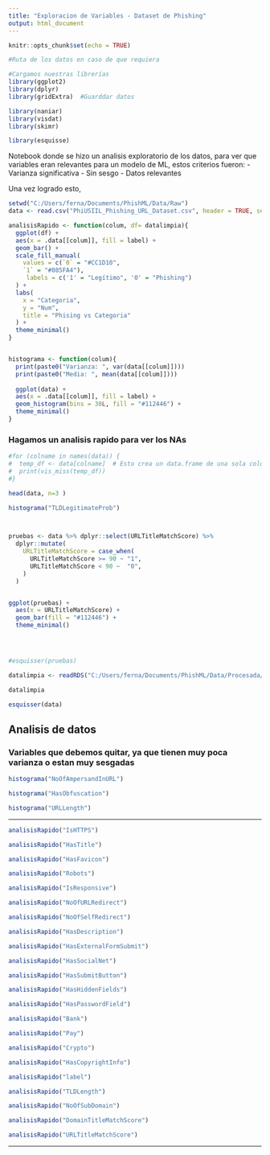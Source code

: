 ```yaml
---
title: "Exploracion de Variables - Dataset de Phishing"
output: html_document
---
```




```r
knitr::opts_chunk$set(echo = TRUE)

#Ruta de los datos en caso de que requiera

#Cargamos nuestras librerías 
library(ggplot2)
library(dplyr)
library(gridExtra)  #Guarddar datos 

library(naniar)
library(visdat)
library(skimr)

library(esquisse)
```



Notebook donde se hizo un analisis exploratorio de los datos, para ver que variables eran relevantes para un modelo de ML, estos criterios fueron:
- Varianza significativa
- Sin sesgo
- Datos relevantes

Una vez logrado esto, 


```r


setwd("C:/Users/ferna/Documents/PhishML/Data/Raw")
data <- read.csv("PhiUSIIL_Phishing_URL_Dataset.csv", header = TRUE, sep = ",")


```


```r
analisisRapido <- function(colum, df= datalimpia){
  ggplot(df) +
  aes(x = .data[[colum]], fill = label) +
  geom_bar() +
  scale_fill_manual(
    values = c(`0` = "#CC1D10",
    `1` = "#085FA4"),
     labels = c('1' = "Legítimo", '0' = "Phishing")
  ) +
  labs(
    x = "Categoria",
    y = "Num",
    title = "Phising vs Categoria"
  ) +
  theme_minimal()
}


histograma <- function(colum){
  print(paste0("Varianza: ", var(data[[colum]])))
  print(paste0("Media: ", mean(data[[colum]])))
  
  ggplot(data) +
  aes(x = .data[[colum]], fill = label) +  
  geom_histogram(bins = 30L, fill = "#112446") +
  theme_minimal()
}


```




### Hagamos un analisis rapido para ver los NAs

```r

#for (colname in names(data)) {
#  temp_df <- data[colname]  # Esto crea un data.frame de una sola columna
#  print(vis_miss(temp_df))
#}


```


```r
head(data, n=3 )
```


```r


histograma("TLDLegitimateProb")   




```

```r

pruebas <- data %>% dplyr::select(URLTitleMatchScore) %>%
  dplyr::mutate(
    URLTitleMatchScore = case_when(
      URLTitleMatchScore >= 90 ~ "1",
      URLTitleMatchScore < 90 ~  "0",
    )
  )


ggplot(pruebas) +
  aes(x = URLTitleMatchScore) +
  geom_bar(fill = "#112446") +
  theme_minimal()




#esquisser(pruebas)
```











```r


datalimpia <- readRDS("C:/Users/ferna/Documents/PhishML/Data/Procesada/datalimpia.rds")


```




```r
datalimpia 
```




```r
esquisser(data)
```



## Analisis de datos 


### Variables que debemos quitar, ya que tienen muy poca varianza o estan muy sesgadas 



```r
histograma("NoOfAmpersandInURL")
```
```r
histograma("HasObfuscation")
```

```r
histograma("URLLength")
```

---

```r
analisisRapido("IsHTTPS")
```

```r
analisisRapido("HasTitle")
```
```r
analisisRapido("HasFavicon")
```
```r
analisisRapido("Robots")
```
```r
analisisRapido("IsResponsive")
```
```r
analisisRapido("NoOfURLRedirect")
```
```r
analisisRapido("NoOfSelfRedirect")
```
```r
analisisRapido("HasDescription")
```
```r
analisisRapido("HasExternalFormSubmit")
```
```r
analisisRapido("HasSocialNet")
```
```r
analisisRapido("HasSubmitButton")
```
```r
analisisRapido("HasHiddenFields")
```
```r
analisisRapido("HasPasswordField")
```
```r
analisisRapido("Bank")
```
```r
analisisRapido("Pay")
```

```r
analisisRapido("Crypto")
```
```r
analisisRapido("HasCopyrightInfo")
```
```r
analisisRapido("label")
```

```r
analisisRapido("TLDLength")
```
```r
analisisRapido("NoOfSubDomain")
```
```r
analisisRapido("DomainTitleMatchScore")
```
```r
analisisRapido("URLTitleMatchScore")
```


---



